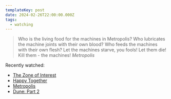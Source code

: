 ```yaml
---
templateKey: post
date: 2024-02-26T22:00:00.000Z
tags:
  - watching
---
```

> Who is the living food for the machines in Metropolis? Who lubricates the machine joints with their own blood? Who feeds the machines with their own flesh? Let the machines starve, you fools! Let them die! Kill them - the machines!
> <cite><i>Metropolis</i></cite>

Recently watched:

* [The Zone of Interest](https://letterboxd.com/film/the-zone-of-interest/)
* [Happy Together](https://letterboxd.com/film/happy-together-1997/)
* [Metropolis](https://letterboxd.com/film/metropolis/)
* [Dune: Part 2](https://letterboxd.com/film/dune-part-2/)